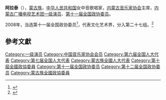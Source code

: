 '''阿拉泰'''（{{bd|1958年||}}），[[蒙古族|蒙古族]]，[[中华人民共和国|中华人民共和国]]女中音歌唱家，[[内蒙古音乐家协会|内蒙古音乐家协会]]主席，[[内蒙古广播电视艺术团|内蒙古广播电视艺术团]][[一级演员|一级演员]]、[[第十一届全国政协委员|第十一届全国政协委员]]。

2008年，当选第十一届全国政协委员<ref>{{cite news|title=第十一届全国政协委员名单|url=http://www.indaa.com.cn/zt/2009qglh/zxzs/200903/t20090303_127573.html|accessdate=2013-04-09|newspaper=新华社北京1月25日电 中国人民政治协商会议第十一届全国委员会委员名单(共2237人，2008年1月25日政协第十届全国委员会常务委员会第二十次会议通过)|date=2008年1月25日|deadurl=yes|archiveurl=https://web.archive.org/web/20130928014403/http://www.indaa.com.cn/zt/2009qglh/zxzs/200903/t20090303_127573.html|archivedate=2013年9月28日}}</ref>，代表文化艺术界，分入第二十七组。<ref>{{cite news|title=全国政协信息-阿拉泰|url=http://www.cppcc.gov.cn/CMS/wylibary/showJcwyxtInfoWylibary.action?tabJcwyxt.guid=11W0009210&wytype=wjwy|accessdate=2013-04-11|newspaper=全国政协委员会|archive-date=2019-07-13|archive-url=https://web.archive.org/web/20190713121015/http://www.cppcc.gov.cn/CMS/wylibary/showJcwyxtInfoWylibary.action?tabJcwyxt.guid=11W0009210&wytype=wjwy|dead-url=no}}</ref>

== 參考文獻 ==
{{reflist}}

{{中华人民共和国政治人物小作品}}
{{中国音乐家协会第七届理事会}}
{{中国音乐家协会第八届理事会}}

{{Authority control}}
{{DEFAULTSORT:A}}
[[Category:一级演员|Category:一级演员]]
[[Category:中国音乐家协会会员|Category:中国音乐家协会会员]]
[[Category:第六届全国人大代表|Category:第六届全国人大代表]]
[[Category:第七届全国人大代表|Category:第七届全国人大代表]]
[[Category:蒙古族全國人大代表|Category:蒙古族全國人大代表]]
[[Category:第十屆全國政協委員|Category:第十屆全國政協委員]]
[[Category:第十一届全国政协委员|Category:第十一届全国政协委员]]
[[Category:第十二届全国政协委员|Category:第十二届全国政协委员]]
[[Category:蒙古族全國政協委員|Category:蒙古族全國政協委員]]